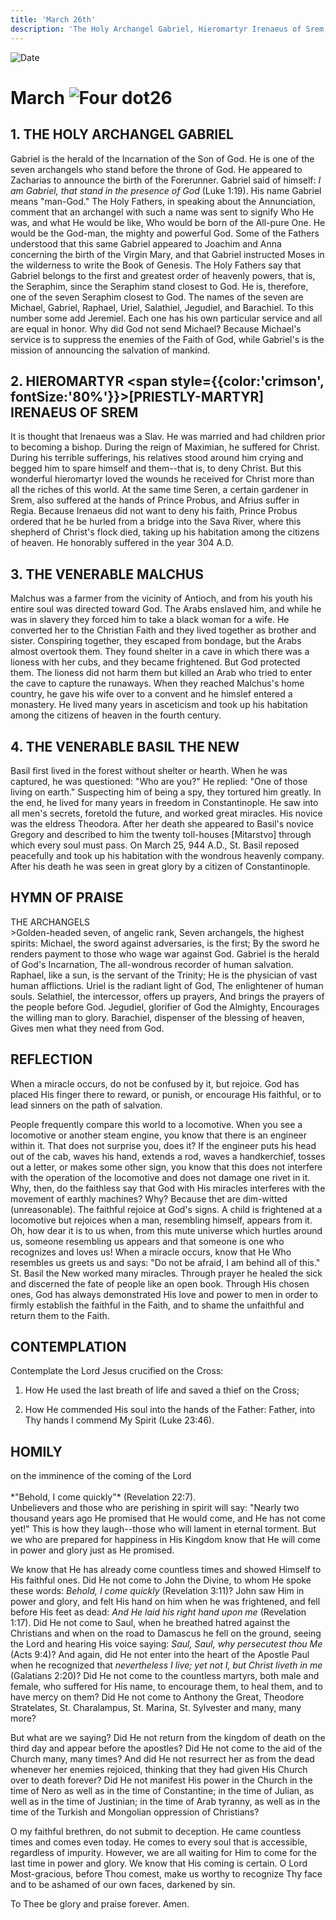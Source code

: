 ```yaml
---
title: 'March 26th'
description: 'The Holy Archangel Gabriel, Hieromartyr Irenaeus of Srem, Venerable Malchus, Venerable Basil the New'
---
```


<RunningHead />
<Image src="/title-imprint.png" height={68} width={50} alt="Date" className="title-imprint"/>

# <div id="date">March <Image className="four-dot" src="/four-dot.png" height={15} width={15} alt="Four dot" />26</div>

## 1. THE HOLY ARCHANGEL GABRIEL

Gabriel is the herald of the Incarnation of the Son of God. He is one of the seven archangels who stand before the throne of God. He appeared to Zacharias to announce the birth of the Forerunner. Gabriel said of himself: *I am Gabriel, that stand in the presence of God* (Luke 1:19). His name Gabriel means "man-God." The Holy Fathers, in speaking about the Annunciation, comment that an archangel with such a name was sent to signify Who He was, and what He would be like, Who would be born of the All-pure One. He would be the God-man, the mighty and powerful God. Some of the Fathers understood that this same Gabriel appeared to Joachim and Anna concerning the birth of the Virgin Mary, and that Gabriel instructed Moses in the wilderness to write the Book of Genesis. The Holy Fathers say that Gabriel belongs to the first and greatest order of heavenly powers, that is, the Seraphim, since the Seraphim stand closest to God. He is, therefore, one of the seven Seraphim closest to God. The names of the seven are Michael, Gabriel, Raphael, Uriel, Salathiel, Jegudiel, and Barachiel. To this number some add Jeremiel. Each one has his own particular service and all are equal in honor. Why did God not send Michael? Because Michael's service is to suppress the enemies of the Faith of God, while Gabriel's is the mission of announcing the salvation of mankind.

## 2. HIEROMARTYR <span style={{color:'crimson', fontSize:'80%'}}>[PRIESTLY-MARTYR]</span> IRENAEUS OF SREM

It is thought that Irenaeus was a Slav. He was married and had children prior to becoming a bishop. During the reign of Maximian, he suffered for Christ. During his terrible sufferings, his relatives stood around him crying and begged him to spare himself and them--that is, to deny Christ. But this wonderful hieromartyr loved the wounds he received for Christ more than all the riches of this world. At the same time Seren, a certain gardener in Srem, also suffered at the hands of Prince Probus, and Afrius suffer in Regia. Because Irenaeus did not want to deny his faith, Prince Probus ordered that he be hurled from a bridge into the Sava River, where this shepherd of Christ's flock died, taking up his habitation among the citizens of heaven. He honorably suffered in the year 304 A.D.

## 3. THE VENERABLE MALCHUS

Malchus was a farmer from the vicinity of Antioch, and from his youth his entire soul was directed toward God. The Arabs enslaved him, and while he was in slavery they forced him to take a black woman for a wife. He converted her to the Christian Faith and they lived together as brother and sister. Conspiring together, they escaped from bondage, but the Arabs almost overtook them. They found shelter in a cave in which there was a lioness with her cubs, and they became frightened. But God protected them. The lioness did not harm them but killed an Arab who tried to enter the cave to capture the runaways. When they reached Malchus's home country, he gave his wife over to a convent and he himslef entered a monastery. He lived many years in asceticism and took up his habitation among the citizens of heaven in the fourth century.

## 4. THE VENERABLE BASIL THE NEW

Basil first lived in the forest without shelter or hearth. When he was captured, he was questioned: "Who are you?" He replied: "One of those living on earth." Suspecting him of being a spy, they tortured him greatly. In the end, he lived for many years in freedom in Constantinople. He saw into all men's secrets, foretold the future, and worked great miracles. His novice was the eldress Theodora. After her death she appeared to Basil's novice Gregory and described to him the twenty toll-houses [Mitarstvo] through which every soul must pass. On March 25, 944 A.D., St. Basil reposed peacefully and took up his habitation with the wondrous heavenly company. After his death he was seen in great glory by a citizen of Constantinople.


## HYMN OF PRAISE
<div style={{textAlign:'center', color:'crimson', fontWeight:'bold'}}>
THE ARCHANGELS
</div>
>Golden-headed seven, of angelic rank,  
Seven archangels, the highest spirits:  
Michael, the sword against adversaries, is the first;  
By the sword he renders payment to those who wage war against God.  
Gabriel is the herald of God's Incarnation,  
The all-wondrous recorder of human salvation.  
Raphael, like a sun, is the servant of the Trinity;  
He is the physician of vast human afflictions.  
Uriel is the radiant light of God,  
The enlightener of human souls.  
Selathiel, the intercessor, offers up prayers,  
And brings the prayers of the people before God.  
Jegudiel, glorifier of God the Almighty,  
Encourages the willing man to glory.  
Barachiel, dispenser of the blessing of heaven,  
Gives men what they need from God.  


## REFLECTION

When a miracle occurs, do not be confused by it, but rejoice. God has placed His finger there to reward, or punish, or encourage His faithful, or to lead sinners on the path of salvation.

People frequently compare this world to a locomotive. When you see a locomotive or another steam engine, you know that there is an engineer within it. That does not surprise you, does it? If the engineer puts his head out of the cab, waves his hand, extends a rod, waves a handkerchief, tosses out a letter, or makes some other sign, you know that this does not interfere with the operation of the locomotive and does not damage one rivet in it. Why, then, do the faithless say that God with His miracles interferes with the movement of earthly machines? Why? Because thet are dim-witted (unreasonable). The faithful rejoice at God's signs. A child is frightened at a locomotive but rejoices when a man, resembling himself, appears from it. Oh, how dear it is to us when, from this mute universe which hurtles around us, someone resembling us appears and that someone is one who recognizes and loves us! When a miracle occurs, know that He Who resembles us greets us and says: "Do not be afraid, I am behind all of this." St. Basil the New worked many miracles. Through prayer he healed the sick and discerned the fate of people like an open book. Through His chosen ones, God has always demonstrated His love and power to men in order to firmly establish the faithful in the Faith, and to shame the unfaithful and return them to the Faith.


## CONTEMPLATION

Contemplate the Lord Jesus crucified on the Cross:

1. How He used the last breath of life and saved a thief on the Cross;

2. How He commended His soul into the hands of the Father: Father, into Thy hands I commend My Spirit (Luke 23:46).


## HOMILY
<div style={{textAlign:'center', color:'crimson', fontWeight:'bold'}}>
on the imminence of the coming of the Lord
</div><br />
<div style={{textAlign:'right'}}>
*"Behold, I come quickly"* (Revelation 22:7).
</div>
Unbelievers and those who are perishing in spirit will say: "Nearly two thousand years ago He promised that He would come, and He has not come yet!" This is how they laugh--those who will lament in eternal torment. But we who are prepared for happiness in His Kingdom know that He will come in power and glory just as He promised.

We know that He has already come countless times and showed Himself to His faithful ones. Did He not come to John the Divine, to whom He spoke these words: *Behold, I come quickly* (Revelation 3:11)? John saw Him in power and glory, and felt His hand on him when he was frightened, and fell before His feet as dead: *And He laid his right hand upon me* (Revelation 1:17). Did He not come to Saul, when he breathed hatred against the Christians and when on the road to Damascus he fell on the ground, seeing the Lord and hearing His voice saying: *Saul, Saul, why persecutest thou Me* (Acts 9:4)? And again, did He not enter into the heart of the Apostle Paul when he recognized that *nevertheless I live; yet not I, but Christ liveth in me* (Galatians 2:20)? Did He not come to the countless martyrs, both male and female, who suffered for His name, to encourage them, to heal them, and to have mercy on them? Did He not come to Anthony the Great, Theodore Stratelates, St. Charalampus, St. Marina, St. Sylvester and many, many more?

But what are we saying? Did He not return from the kingdom of death on the third day and appear before the apostles? Did He not come to the aid of the Church many, many times? And did He not resurrect her as from the dead whenever her enemies rejoiced, thinking that they had given His Church over to death forever? Did He not manifest His power in the Church in the time of Nero as well as in the time of Constantine; in the time of Julian, as well as in the time of Justinian; in the time of Arab tyranny, as well as in the time of the Turkish and Mongolian oppression of Christians?

O my faithful brethren, do not submit to deception. He came countless times and comes even today. He comes to every soul that is accessible, regardless of impurity. However, we are all waiting for Him to come for the last time in power and glory. We know that His coming is certain. O Lord Most-gracious, before Thou comest, make us worthy to recognize Thy face and to be ashamed of our own faces, darkened by sin.

To Thee be glory and praise forever. Amen.

